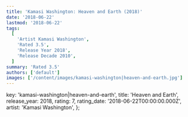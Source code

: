 ```yaml
---
title: 'Kamasi Washington: Heaven and Earth (2018)'
date: '2018-06-22'
lastmod: '2018-06-22'
tags:
  [
    'Artist Kamasi Washington',
    'Rated 3.5',
    'Release Year 2018',
    'Release Decade 2010',
  ]
summary: 'Rated 3.5'
authors: ['default']
images: ['/content/images/kamasi-washington|heaven-and-earth.jpg']
---
```


  key: 'kamasi-washington|heaven-and-earth',
  title: 'Heaven and Earth',
  release_year: 2018,
  rating: 7,
  rating_date: '2018-06-22T00:00:00.000Z',
  artist: 'Kamasi Washington',
};

<MusicRating data={data} />
